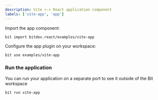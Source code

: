 ```yaml
---
description: Vite <-> React application component
labels: ['vite-app', 'app']
---
```


Import the app component:
```bash
bit import bitdev.react/examples/vite-app
```

Configure the app plugin on your workspace:

```bash
bit use examples/vite-app
```

### Run the application

You can run your application on a separate port to see it outside of the Bit workspace

```bash
bit run vite-app
```
